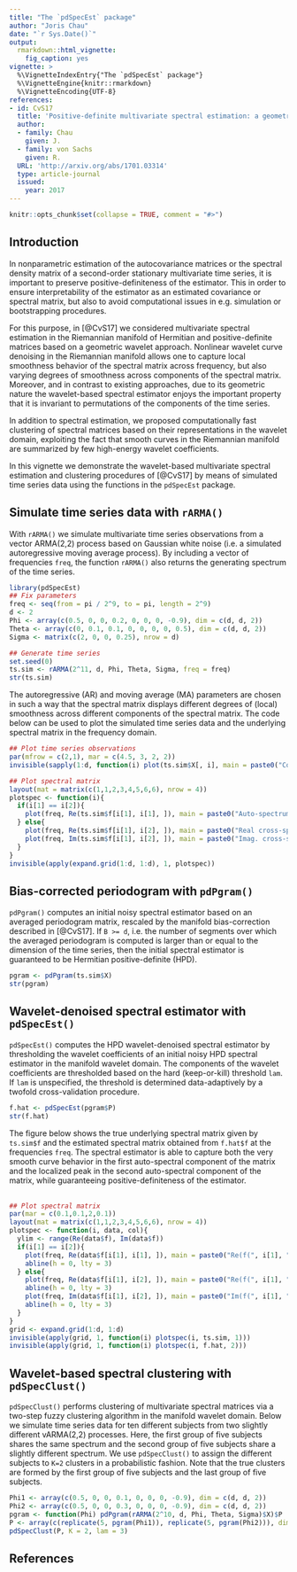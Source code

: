 ```yaml
---
title: "The `pdSpecEst` package"
author: "Joris Chau"
date: "`r Sys.Date()`"
output: 
  rmarkdown::html_vignette:
    fig_caption: yes
vignette: >
  %\VignetteIndexEntry{"The `pdSpecEst` package"}
  %\VignetteEngine{knitr::rmarkdown}
  %\VignetteEncoding{UTF-8}
references:
- id: CvS17
  title: 'Positive-definite multivariate spectral estimation: a geometric wavelet approach'
  author:
  - family: Chau  
    given: J.
  - family: von Sachs
    given: R.
  URL: 'http://arxiv.org/abs/1701.03314'
  type: article-journal
  issued:
    year: 2017
---
```


```r
knitr::opts_chunk$set(collapse = TRUE, comment = "#>")
```

## Introduction

In nonparametric estimation of the autocovariance matrices or the spectral density
matrix of a second-order stationary multivariate time series, it is important to preserve
positive-definiteness of the estimator. This in order to ensure interpretability of the
estimator as an estimated covariance or spectral matrix, but also to avoid computational
issues in e.g. simulation or bootstrapping procedures. 

For this purpose, in [@CvS17] we considered multivariate spectral estimation in the Riemannian manifold of Hermitian and positive-definite matrices based on a geometric wavelet approach. Nonlinear wavelet curve denoising in the Riemannian manifold allows one to capture local smoothness behavior of the spectral matrix across frequency, but also varying degrees of smoothness across components of the spectral matrix. Moreover, and in contrast to existing approaches, due to its geometric nature the wavelet-based spectral estimator enjoys the important property that it is invariant to permutations of the components of the time series. 

In addition to spectral estimation, we proposed computationally fast clustering of spectral matrices based on their representations in the wavelet domain, exploiting the fact that smooth curves in the Riemannian manifold are summarized by few high-energy wavelet coefficients.

In this vignette we demonstrate the wavelet-based multivariate spectral estimation and clustering procedures of [@CvS17] by means of simulated time series data using the functions in the `pdSpecEst` package. 

## Simulate time series data with `rARMA()`

With `rARMA()` we simulate multivariate time series observations from a vector ARMA(2,2) process based on Gaussian white noise (i.e. a simulated autoregressive moving average process). By including a vector of frequencies `freq`, the function `rARMA()` also returns the generating spectrum of the time series. 

```r
library(pdSpecEst)
## Fix parameters
freq <- seq(from = pi / 2^9, to = pi, length = 2^9)
d <- 2
Phi <- array(c(0.5, 0, 0, 0.2, 0, 0, 0, -0.9), dim = c(d, d, 2))
Theta <- array(c(0, 0.1, 0.1, 0, 0, 0, 0, 0.5), dim = c(d, d, 2))
Sigma <- matrix(c(2, 0, 0, 0.25), nrow = d)

## Generate time series
set.seed(0)
ts.sim <- rARMA(2^11, d, Phi, Theta, Sigma, freq = freq)
str(ts.sim)
```

The autoregressive (AR) and moving average (MA) parameters are chosen in such a way that the spectral matrix displays different degrees of (local) smoothness across different components of the spectral matrix. The code below can be used to plot the simulated time series data and the underlying spectral matrix in the frequency domain. 

```r
## Plot time series observations
par(mfrow = c(2,1), mar = c(4.5, 3, 2, 2))
invisible(sapply(1:d, function(i) plot(ts.sim$X[, i], main = paste0("Component ", i), type = "l", xlab = "Time", ylab = "")))

## Plot spectral matrix
layout(mat = matrix(c(1,1,2,3,4,5,6,6), nrow = 4))
plotspec <- function(i){
  if(i[1] == i[2]){
    plot(freq, Re(ts.sim$f[i[1], i[1], ]), main = paste0("Auto-spectrum (", i[1], ", ", i[1], ")"), type = "l", xlab = "Frequency", ylab = "")
  } else{
    plot(freq, Re(ts.sim$f[i[1], i[2], ]), main = paste0("Real cross-spectrum (", i[1], ", ", i[2], ")"), type = "l", xlab = "Frequency", ylab = "")
    plot(freq, Im(ts.sim$f[i[1], i[2], ]), main = paste0("Imag. cross-spectrum (", i[1], ", ", i[2], ")"), type = "l", xlab = "Frequency", ylab = "")
  }
}
invisible(apply(expand.grid(1:d, 1:d), 1, plotspec))
```

## Bias-corrected periodogram with `pdPgram()` 
`pdPgram()` computes an initial noisy spectral estimator based on an averaged periodogram matrix, rescaled by the manifold bias-correction described in [@CvS17]. If `B >= d`, i.e. the number of segments over which the averaged periodogram is computed is larger than or equal to the dimension of the time series, then the initial spectral estimator is guaranteed to be Hermitian positive-definite (HPD).

```r
pgram <- pdPgram(ts.sim$X)
str(pgram)
```

## Wavelet-denoised spectral estimator with `pdSpecEst()`
`pdSpecEst()` computes the HPD wavelet-denoised spectral estimator by thresholding the wavelet coefficients of an initial noisy HPD spectral estimator in the manifold wavelet domain. The components of the wavelet coefficients are thresholded based on the hard (keep-or-kill) threshold `lam`. If `lam` is unspecified, the threshold is determined data-adaptively by a twofold cross-validation procedure. 

```r
f.hat <- pdSpecEst(pgram$P)
str(f.hat)
```

The figure below shows the true underlying spectral matrix given by `ts.sim$f` and the estimated spectral matrix obtained from `f.hat$f` at the frequencies `freq`. The spectral estimator is able to capture both the very smooth curve behavior in the first auto-spectral component of the matrix and the localized peak in the second auto-spectral component of the matrix, while guaranteeing positive-definiteness of the estimator. <br>
<br>

```r
## Plot spectral matrix
par(mar = c(0.1,0.1,2,0.1))
layout(mat = matrix(c(1,1,2,3,4,5,6,6), nrow = 4))
plotspec <- function(i, data, col){
  ylim <- range(Re(data$f), Im(data$f))
  if(i[1] == i[2]){
    plot(freq, Re(data$f[i[1], i[1], ]), main = paste0("Re(f(", i[1], ",", i[1], "))"), type = "l", xaxt = "n", yaxt = "n", col = col, ylim = ylim)
    abline(h = 0, lty = 3)
  } else{
    plot(freq, Re(data$f[i[1], i[2], ]), main = paste0("Re(f(", i[1], ",", i[2], "))"), type = "l", xaxt = "n", yaxt = "n", col = col, ylim = ylim)
    abline(h = 0, lty = 3)
    plot(freq, Im(data$f[i[1], i[2], ]), main = paste0("Im(f(", i[1], ",", i[1], "))"), type = "l", xaxt = "n", yaxt = "n", col = col, ylim = ylim)
    abline(h = 0, lty = 3)
  }
}
grid <- expand.grid(1:d, 1:d)
invisible(apply(grid, 1, function(i) plotspec(i, ts.sim, 1)))
invisible(apply(grid, 1, function(i) plotspec(i, f.hat, 2)))
```

## Wavelet-based spectral clustering with `pdSpecClust()`
`pdSpecClust()` performs clustering of multivariate spectral matrices via a two-step fuzzy clustering algorithm in the manifold wavelet domain. Below we simulate time series data for ten different subjects from two slightly different vARMA(2,2) processes. Here, the first group of five subjects shares the same spectrum and the second group of five subjects share a slightly different spectrum. We use `pdSpecClust()` to assign the different subjects to `K=2` clusters in a probabilistic fashion. Note that the true clusters are formed by the first group of five subjects and the last group of five subjects.     

```r
Phi1 <- array(c(0.5, 0, 0, 0.1, 0, 0, 0, -0.9), dim = c(d, d, 2))
Phi2 <- array(c(0.5, 0, 0, 0.3, 0, 0, 0, -0.9), dim = c(d, d, 2))
pgram <- function(Phi) pdPgram(rARMA(2^10, d, Phi, Theta, Sigma)$X)$P
P <- array(c(replicate(5, pgram(Phi1)), replicate(5, pgram(Phi2))), dim=c(d, d, 2^8, 10))
pdSpecClust(P, K = 2, lam = 3)
```

## References

